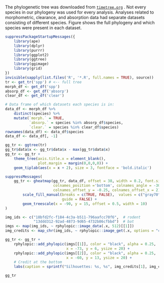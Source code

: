 

<!---
% This document talks about and produces a phylogenetic tree for the supplemental info.
-->

The phylogenetic tree was downloaded from [`timetree.org`](timetree.org)
\citep{Kumar_2017}.
Not every species in our phylogeny was used for every analysis.
Analyses related to morphometric, clearance, and absorption data had separate
datasets consisting of different species.
Figure \ref{fig:phylo-plot} shows the full phylogeny and which species were 
present in each dataset.


```r
suppressPackageStartupMessages({
    library(ape)
    library(dplyr)
    library(purrr)
    library(ggplot2)
    library(ggtree)
    library(ggimage)
    library(grid)
})
invisible(sapply(list.files('R', '*.R', full.names = TRUE), source))
tr <- get_tr('spp') # <-- full tree
morph_df <- get_df('spp')
absorp_df <- get_df('absorp')
clear_df <- get_df('clear')

# Data frame of which datasets each species is in:
data_df <- morph_df %>%
    distinct(species) %>% 
    mutate(`morph.` = TRUE, 
           `absorp.` = species %in% absorp_df$species,
           `clear.` = species %in% clear_df$species)
rownames(data_df) <- data_df$species
data_df <- data_df[, -1]
```




```r
gg_tr <- ggtree(tr)
gg_tr$data$x <- gg_tr$data$x - max(gg_tr$data$x)
gg_tr <- gg_tr + 
    theme_tree(axis.title.x = element_blank(),
               plot.margin = margin(0,0,0,0)) +
    geom_tiplab(aes(x = x + 2), size = 3, fontface = 'bold.italic')

suppressMessages(
    gg_tr <- gheatmap(gg_tr, data_df, offset = 38, width = 0.2, font.size = 2.5, 
                      colnames_position ='bottom', colnames_angle = -30, 
                      colnames_offset_y = -0.25, colnames_offset_x = 2) +
        scale_fill_manual(breaks = c(TRUE, FALSE),  values = c("gray70", "dodgerblue"),
                          guide = FALSE) +
        geom_treescale(x = -90, y = 15, offset = 0.5, width = 10)
)

img_ids <- c("18bfd2fc-f184-4c3a-b511-796aafcc70f6",  # rodent
             "13ddd312-92ad-4873-9d65-4732b86cfbbd")  # bat
imgs <- map(img_ids, ~ rphylopic::image_data(.x, 512)[[1]])
img_credits <- map_chr(img_ids, ~ rphylopic::image_get(.x, options = "credit")$credit)

gg_tr <- gg_tr +
    rphylopic::add_phylopic(imgs[[1]], color = "black", alpha = 0.25,
                            x = -73, y = 6, ysize = 20) +
    rphylopic::add_phylopic(imgs[[2]], color = "black", alpha = 0.25,
                            x = -60, y = 13, ysize = 20) +
    # Credit at the bottom
    labs(caption = sprintf("Silhouettes: %s, %s", img_credits[1], img_credits[2]))

gg_tr
```

